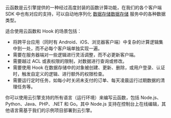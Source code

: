 
云函数是云引擎提供的一种经过高度封装的函数计算功能，在我们的各个客户端 SDK 中也有对应的支持，可以自动地序列化 <Conditional brand="tds">[数据存储](/sdk/storage/features)</Conditional><Conditional brand="leancloud">[数据存储](https://leancloud.cn/docs/storage_overview.html)</Conditional> 服务中的各种数据类型。

适合使用云函数和 Hook 的场景包括：

- 将跨平台应用（同时有 Android、iOS、浏览器客户端）中复杂的计算逻辑集中到一处，而不必每个客户端单独实现一遍。
- 需要在服务器端对一些逻辑进行灵活调整，而不必更新客户端。
- 需要越过 ACL 或表权限的限制，对数据进行查询或修改。
- 需要使用 Hook 在数据存储中的对象被创建、更新、删除，或用户登录、认证时，触发自定义的逻辑、进行额外的权限检查。
- 需要运行定时任务，如每小时关闭未支付的订单、每天凌晨运行过期数据的清理任务等。

你可以使用云引擎支持的所有语言（运行环境）来编写云函数，包括 Node.js、Python、Java、PHP、.NET 和 Go。其中 Node.js 支持在控制台上在线编辑，其他语言需基于我们的示例项目部署到云引擎。
